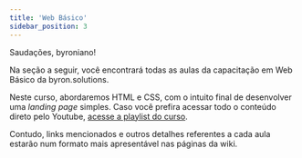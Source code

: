```yaml
---
title: 'Web Básico'
sidebar_position: 3
---
```


Saudações, byroniano!

Na seção a seguir, você encontrará todas as aulas da capacitação em Web Básico da byron.solutions.

Neste curso, abordaremos HTML e CSS, com o intuito final de desenvolver uma _landing page_ simples.
Caso você prefira acessar todo o conteúdo direto pelo Youtube, [acesse a playlist do curso](https://www.youtube.com/playlist?list=PLc77ERAwzB_1gKZMGke5504UIv_nRWWQ_).

Contudo, links mencionados e outros detalhes referentes a cada aula estarão num formato mais apresentável nas páginas da wiki.
